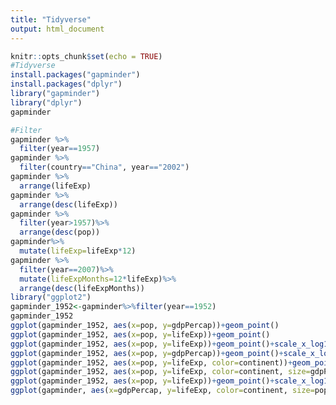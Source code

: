 ```yaml
---
title: "Tidyverse"
output: html_document
---
```


```r
knitr::opts_chunk$set(echo = TRUE)
#Tidyverse
install.packages("gapminder")
install.packages("dplyr")
library("gapminder")
library("dplyr")
gapminder

#Filter
gapminder %>%
  filter(year==1957)
gapminder %>%
  filter(country=="China", year=="2002")
gapminder %>%
  arrange(lifeExp)
gapminder %>%
  arrange(desc(lifeExp))
gapminder %>%
  filter(year>1957)%>%
  arrange(desc(pop))
gapminder%>%
  mutate(lifeExp=lifeExp*12)
gapminder %>%
  filter(year==2007)%>%
  mutate(lifeExpMonths=12*lifeExp)%>%
  arrange(desc(lifeExpMonths))
library("ggplot2")
gapminder_1952<-gapminder%>%filter(year==1952)
gapminder_1952
ggplot(gapminder_1952, aes(x=pop, y=gdpPercap))+geom_point()
ggplot(gapminder_1952, aes(x=pop, y=lifeExp))+geom_point()
ggplot(gapminder_1952, aes(x=pop, y=lifeExp))+geom_point()+scale_x_log10()
ggplot(gapminder_1952, aes(x=pop, y=gdpPercap))+geom_point()+scale_x_log10()+scale_y_log10()
ggplot(gapminder_1952, aes(x=pop, y=lifeExp, color=continent))+geom_point()+scale_x_log10()
ggplot(gapminder_1952, aes(x=pop, y=lifeExp, color=continent, size=gdpPercap))+geom_point()+scale_x_log10()
ggplot(gapminder_1952, aes(x=pop, y=lifeExp))+geom_point()+scale_x_log10()+facet_wrap(~continent)
ggplot(gapminder, aes(x=gdpPercap, y=lifeExp, color=continent, size=pop))+geom_point()+scale_x_log10()+facet_wrap(~year)

```

